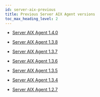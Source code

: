 ```yaml
---
id: server-aix-previous
title: Previous Server AIX Agent versions
toc_max_heading_level: 2
---
```


* [Server AIX Agent 1.4.0](server-aix-1_4_0)

* [Server AIX Agent 1.3.8](server-aix-1_3_8)

* [Server AIX Agent 1.3.7](server-aix-1_3_7)

* [Server AIX Agent 1.3.6](server-aix-1_3_6)

* [Server AIX Agent 1.3.5](server-aix-1_3_5)

* [Server AIX Agent 1.3.4](server-aix-1_3_4)

* [Server AIX Agent 1.2.7](server-aix-1_2_7)